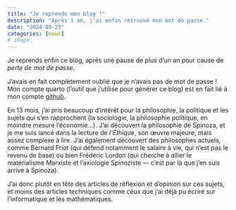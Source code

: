 ```yaml
---
title: "Je reprends mon blog !"
description: "Après 1 an, j'ai enfin retrouvé mon mot de passe."
date: "2024-09-25"
categories: [news]
# image: 
---
```


Je reprends enfin ce blog, après une pause de plus d'un an pour cause de *perte de mot de passe*.

J'avais en fait complètement oublié que je n'avais pas de mot de passe !
Mon compte quarto (l'outil que j'utilise pour générer ce blog) est en fait lié à mon compte [github](https://github.com/OsKaR31415).

En 13 mois, j'ai pris beaucoup d'intérêt pour la philosophie, la politique et les sujets qui s'en rapprochent (la sociologie, la philosophie politique, en moindre mesure l'économie...).
J'ai découvert la philosophie de Spinoza, et je me suis lancé dans la lecture de *l'Éthique*, son œuvre majeure, mais assez complexe à lire.
J'ai également découvert des philosophes actuels, comme Bernard Friot (qui défend notamment le salaire à vie, qui n'est pas le revenu de base) ou bien Frédéric Lordon (qui cherche à allier le matérialisme Marxiste et l'axiologie Spinoziste — c'est par là que j'en suis arrivé à Spinoza).

J'ai donc plutôt en tête des articles de réflexion et d'opinion sur ces sujets, et moins des articles techniques comme ceux que j'ai déjà pu écrire sur l'informatique et les mathématiques.



